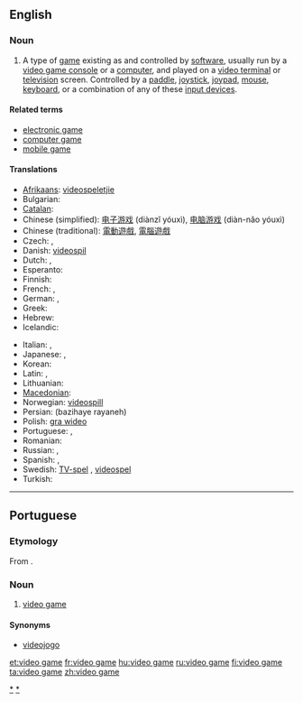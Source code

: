 ==English==

===Noun===
{{wikipedia}}
{{en-noun|sg=[[video]] [[game]]}}

# A type of [[game]] existing as and controlled by [[software]], usually run by a [[video game console]] or a [[computer]], and played on a [[video terminal]] or [[television]] screen.  Controlled by a [[paddle]], [[joystick]], [[joypad]], [[mouse]], [[keyboard]], or a combination of any of these [[input device]]s.

====Related terms====
* [[electronic game]]
* [[computer game]]
* [[mobile game]]

====Translations====
{{trans-top|game controlled by a software}}
* [[Afrikaans]]: [[videospeletjie]]
* Bulgarian: {{t|bg|видеоигра|f|tr=videoigra|sc=Cyrl}}
* [[Catalan]]: {{t|ca|videojoc|m}}
* Chinese (simplified): [[电子游戏]] (diànzǐ yóuxì), [[电脑游戏]] (diàn-nǎo yóuxì)
* Chinese (traditional): [[電動遊戲]], [[電腦遊戲]]
* Czech: {{t-|cs|videohra|f}}, {{t-|cs|počítačová hra|f}}
* Danish: [[videospil]]
* Dutch: {{t+|nl|videospel|n}}, {{t+|nl|videospelletje|n}}
* Esperanto: {{t+|eo|videoludo|xs=Esperanto}}
* Finnish: {{t+|fi|videopeli}}
* French: {{t+|fr|jeu vidéo|m}}, {{t+|fr|jeux vidéo|p}}
* German: {{t+|de|Videospiel|n}}, {{t+|de|videospiele|p}}
* Greek: {{t+|el|ηλεκτρονικό παιχνίδι|n|tr=ilektronikó paichnídi}}
* Hebrew: {{t+|he|משחק מחשב|tr=miskhak makhšev}}
* Icelandic: {{t-|is|tölvuleikur|m}}
{{trans-mid}}
* Italian: {{t+|it|videogioco|s}}, {{t+|it|videogiochi|p}}
* Japanese: {{t+|ja|テレビゲーム|tr=terebi gēmu}}, {{t+|ja|ビデオゲーム|tr=bideo gēmu}}
* Korean: {{t+|ko|비디오 게임|tr=bidio geim|sc=Hang}}
* Latin: {{t+|la|ludus electronicus}}, {{t+|la|ludus visualis}}
* Lithuanian: {{t+|lt|video žaidimai|xs=Lithuanian}}
* [[Macedonian]]: {{t|mk|видеоигра|f|tr=videoígra}}
* Norwegian: [[videospill]]
* Persian: {{fa-Arab|[[بازیهای رایانه]]}} (bazihaye rayaneh)
* Polish: [[gra wideo]] {{f}}
* Portuguese: {{t-|pt|video game|m}}, {{t+|pt|videojogo|m}}
* Romanian: {{t+|ro|joc video|n}}
* Russian: {{t+|ru|видеоигра|f|tr=videoigrá}}, {{t+|ru|видеоигры|p|tr=videoigrý}}
* Spanish: {{t+|es|juego de video}}, {{t+|es|videojuego}}
* Swedish: [[TV-spel]] {{n}}, [[videospel]] {{n}}
* Turkish: {{t+|tr|bilgisayar oyunları}}
{{trans-bottom}}

[[Category:Video games|*]]
----

==Portuguese==

===Etymology===
From {{etyl|en|pt}} {{term|video game|lang=en}}.

===Noun===
{{pt-noun-m}}

# {{Brazil|lang=pt}} [[video game]]

====Synonyms====
* [[videojogo]]

[[Category:pt:Video games|*]]

[[et:video game]]
[[fr:video game]]
[[hu:video game]]
[[ru:video game]]
[[fi:video game]]
[[ta:video game]]
[[zh:video game]]